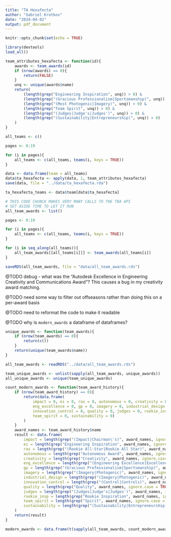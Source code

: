 ```yaml
---
title: "TA Hexafecta"
author: "Gabriel Krotkov"
date: "2024-04-02"
output: pdf_document
---
```


```r
knitr::opts_chunk$set(echo = TRUE)
```

```r
library(devtools)
load_all()
```

```r
team_attributes_hexafecta <- function(id){
    awards <- team_awards(id)
    if (nrow(awards) == 0){
        return(FALSE)
    }
    unq <- unique(awards$name)
    return(
        (length(grep("Engineering Inspiration", unq)) > 0) & 
        (length(grep("(Gracious Professionalism|Sportsmanship)", unq)) > 0) &
        (length(grep("(Most Photogenic|Imagery)", unq)) > 0) &
        (length(grep("Team Spirit", unq)) > 0) & 
        (length(grep("(Judges|Judge's|Judges')", unq)) > 0) & 
        (length(grep("(Sustainability|Entrepreneurship)", unq)) > 0)
    )
}

all_teams <- c()

pages <- 0:19

for (i in pages){
    all_teams <- c(all_teams, teams(i, keys = TRUE))
}

data <- data.frame(team = all_teams)
data$ta_hexafecta <- apply(data, 1, team_attributes_hexafecta)
save(data, file = "../data/ta_hexafecta.rda")
```

```r
ta_hexafecta_teams <- data$team[data$ta_hexafecta]
```

```r
# THIS CODE CHUNCK MAKES VERY MANY CALLS TO THE TBA API
# SET ASIDE TIME TO LET IT RUN
all_team_awards <- list()

pages <- 0:19

for (i in pages){
    all_teams <- c(all_teams, teams(i, keys = TRUE))
}

for (i in seq_along(all_teams)){
    all_team_awards[[all_teams[i]]] <- team_awards(all_teams[i])
}

saveRDS(all_team_awards, file = "data/all_team_awards.rds")
```

@TODO debug - what was the "Autodesk Excellence in Engineering Creativity and Communications Award"? This causes a bug in my creativity award matching.

@TODO need some way to filter out offseasons rather than doing this on a per-award basis

@TODO need to reformat the code to make it readable

@TODO why is `modern_awards` a dataframe of dataframes?

```r
unique_awards <- function(team_awards){
    if (nrow(team_awards) == 0){
        return(c())
    }
    return(unique(team_awards$name))
}

all_team_awards <- readRDS("../data/all_team_awards.rds")

team_unique_awards <- unlist(sapply(all_team_awards, unique_awards))
all_unique_awards <- unique(team_unique_awards)

count_modern_awards <- function(team_award_history){
    if (nrow(team_award_history) == 0){
        return(data.frame(
            impact = 0, ei = 0, ras = 0, autonomous = 0, creativity = 0, 
            eng_excellence = 0, gp = 0, imagery = 0, industrial_design = 0, 
            innovation_control = 0, quality = 0, judges = 0, rookie_insp = 0, 
            team_spirit = 0, sustainability = 0)
        )
    }
    award_names <- team_award_history$name
    result <- data.frame(
        impact = length(grep("(Impact|Chairman\'s)", award_names, ignore.case = TRUE)), 
        ei = length(grep("Engineering Inspiration", award_names, ignore.case = TRUE)), 
        ras = length(grep("(Rookie All-Star|Rookie All Star)", award_names, ignore.case = TRUE)), 
        autonomous = length(grep("Autonomous Award", award_names, ignore.case = TRUE)), 
        creativity = length(grep("Creativity", award_names, ignore.case = TRUE)), 
        eng_excellence = length(grep("(Engineering Excellence|Excellence in Engineering)", award_names, ignore.case = TRUE)), 
        gp = length(grep("(Gracious Professionalism|Sportsmanship)", award_names, ignore.case = TRUE)), 
        imagery = length(grep("(Imagery|Photogenic)", award_names, ignore.case = TRUE)), 
        industrial_design = length(grep("(Imagery|Photogenic)", award_names, ignore.case = TRUE)), 
        innovation_control = length(grep("(Control|Controls)", award_names, ignore.case = TRUE)), 
        quality = length(grep("Quality", award_names, ignore.case = TRUE)), 
        judges = length(grep("(Judges|Judge's|Judges')", award_names, ignore.case = TRUE)), 
        rookie_insp = length(grep("Rookie Inspiration", award_names, ignore.case = TRUE)), 
        team_spirit = length(grep("Spirit", award_names, ignore.case = TRUE)), 
        sustainability = length(grep("(Sustainability|Entrepreneurship)", award_names, ignore.case = TRUE))
    )
    return(result)
}

modern_awards <- data.frame(t(sapply(all_team_awards, count_modern_awards)))
```

